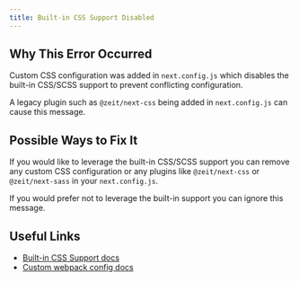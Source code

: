 ```yaml
---
title: Built-in CSS Support Disabled
---
```


## Why This Error Occurred

Custom CSS configuration was added in `next.config.js` which disables the built-in CSS/SCSS support to prevent conflicting configuration.

A legacy plugin such as `@zeit/next-css` being added in `next.config.js` can cause this message.

## Possible Ways to Fix It

If you would like to leverage the built-in CSS/SCSS support you can remove any custom CSS configuration or any plugins like `@zeit/next-css` or `@zeit/next-sass` in your `next.config.js`.

If you would prefer not to leverage the built-in support you can ignore this message.

## Useful Links

- [Built-in CSS Support docs](/docs/pages/building-your-application/styling)
- [Custom webpack config docs](/docs/pages/api-reference/next-config-js/webpack)
